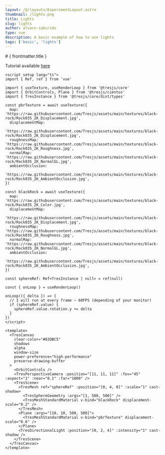 ```yaml
---
layout: /@/layouts/ExperimentLayout.astro
thumbnail: /lights.png
title: Lights
slug: lights
author: alvaro-saburido
type: vue
description: A basic example of how to use lights
tags: ['basic', 'lights']
---
```



<Lights client:only />

<TheInfo >
# { frontmatter.title }

Tutorial available [here](https://tresjs.org/examples/load-textures.html)

```vue
<script setup lang="ts">
import { Ref, ref } from 'vue'

import { useTexture, useRenderLoop } from '@tresjs/core'
import { OrbitControls, Plane } from '@tresjs/cientos'
import { TresInstance } from '@tresjs/core/dist/types'

const pbrTexture = await useTexture({
  map: 'https://raw.githubusercontent.com/Tresjs/assets/main/textures/black-rock/Rock035_2K_Displacement.jpg',
  displacementMap:
    'https://raw.githubusercontent.com/Tresjs/assets/main/textures/black-rock/Rock035_2K_Displacement.jpg',
  roughnessMap: 'https://raw.githubusercontent.com/Tresjs/assets/main/textures/black-rock/Rock035_2K_Roughness.jpg',
  normalMap: 'https://raw.githubusercontent.com/Tresjs/assets/main/textures/black-rock/Rock035_2K_NormalGL.jpg',
  ambientOcclusion:
    'https://raw.githubusercontent.com/Tresjs/assets/main/textures/black-rock/Rock035_2K_AmbientOcclusion.jpg',
})

const blackRock = await useTexture({
  map: 'https://raw.githubusercontent.com/Tresjs/assets/main/textures/black-rock/Rock035_2K_Color.jpg',
  displacementMap:
    'https://raw.githubusercontent.com/Tresjs/assets/main/textures/black-rock/Rock035_2K_Displacement.jpg',
  roughnessMap: 'https://raw.githubusercontent.com/Tresjs/assets/main/textures/black-rock/Rock035_2K_Roughness.jpg',
  normalMap: 'https://raw.githubusercontent.com/Tresjs/assets/main/textures/black-rock/Rock035_2K_NormalGL.jpg',
  ambientOcclusion:
    'https://raw.githubusercontent.com/Tresjs/assets/main/textures/black-rock/Rock035_2K_AmbientOcclusion.jpg',
})

const sphereRef: Ref<TresInstance | null> = ref(null)

const { onLoop } = useRenderLoop()

onLoop(({ delta }) => {
  // I will run at every frame ~ 60FPS (depending of your monitor)
  if (sphereRef.value) {
    sphereRef.value.rotation.y += delta
  }
})
</script>

<template>
  <TresCanvas
    clear-color="#82DBC5"
    shadows
    alpha
    window-size
    power-preference="high-performance"
    preserve-drawing-buffer
  >
    <OrbitControls />
    <TresPerspectiveCamera :position="[11, 11, 11]" :fov="45" :aspect="1" :near="0.1" :far="1000" />
    <TresScene>
      <TresMesh ref="sphereRef" :position="[0, 4, 0]" :scale="1" cast-shadow>
        <TresSphereGeometry :args="[1, 500, 500]" />
        <TresMeshStandardMaterial v-bind="blackRock" displacement-scale="0.2" />
      </TresMesh>
      <Plane :args="[10, 10, 500, 500]">
        <TresMeshStandardMaterial v-bind="pbrTexture" displacement-scale="0.6" />
      </Plane>
      <TresDirectionalLight :position="[0, 2, 4]" :intensity="1" cast-shadow />
    </TresScene>
  </TresCanvas>
</template>
```

</TheInfo>
